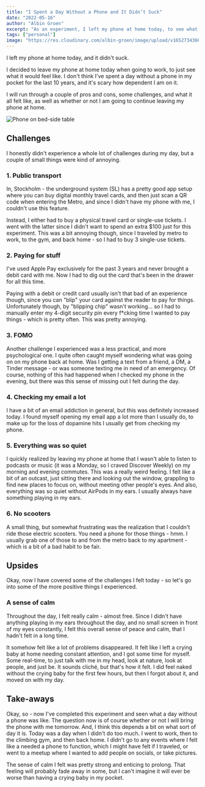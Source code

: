 ```yaml
---
title: "I Spent a Day Without a Phone and It Didn’t Suck"
date: "2022-05-16"
author: "Albin Groen"
excerpt: "As an experiment, I left my phone at home today, to see what it would feel like"
tags: ["personal"]
image: "https://res.cloudinary.com/albin-groen/image/upload/v1652734366/phone-on-table_bhqddl.png"
---
```


I left my phone at home today, and it didn't suck.

I decided to leave my phone at home today when going to work, to just see what
it would feel like. I don't think I've spent a day without a phone in my pocket
for the last 10 years, and it's scary how dependent I am on it.

I will run through a couple of pros and cons, some challenges, and what it all
felt like, as well as whether or not I am going to continue leaving my phone at
home.

![Phone on bed-side
table](https://res.cloudinary.com/albin-groen/image/upload/v1652734366/phone-on-table_bhqddl.png)

## Challenges

I honestly didn't experience a whole lot of challenges during my day, but a
couple of small things were kind of annoying.

### 1. Public transport

In, Stockholm - the underground system (SL) has a pretty good app setup where
you can buy digital monthly travel cards, and then just scan a QR code when
entering the Metro, and since I didn't have my phone with me, I couldn't use
this feature.

Instead, I either had to buy a physical travel card or single-use tickets. I
went with the latter since I didn't want to spend an extra $100 just for this
experiment. This was a bit annoying though, since I traveled by metro to work,
to the gym, and back home - so I had to buy 3 single-use tickets.

### 2. Paying for stuff

I've used Apple Pay exclusively for the past 3 years and never brought a debit
card with me. Now I had to dig out the card that's been in the drawer for all
this time.

Paying with a debit or credit card usually isn't that bad of an experience
though, since you can "blip" your card against the reader to pay for things.
Unfortunately though, by "blipping chip" wasn't working... so I had to manually
enter my 4-digit security pin every f\*cking time I wanted to pay things - which
is pretty often. This was pretty annoying.

### 3. FOMO

Another challenge I experienced was a less practical, and more psychological
one. I quite often caught myself wondering what was going on on my phone back
at home. Was I getting a text from a friend, a DM, a Tinder message - or was
someone texting me in need of an emergency. Of course, nothing of this had
happened when I checked my phone in the evening, but there was this sense of
missing out I felt during the day.

### 4. Checking my email a lot

I have a bit of an email addiction in general, but this was definitely
increased today. I found myself opening my email app a lot more than I usually
do, to make up for the loss of dopamine hits I usually get from checking my
phone.

### 5. Everything was so quiet

I quickly realized by leaving my phone at home that I wasn't able to listen to
podcasts or music (it was a Monday, so I craved Discover Weekly) on my morning
and evening commutes. This was a really weird feeling. I felt like a bit of an
outcast, just sitting there and looking out the window, grappling to find new
places to focus on, without meeting other people's eyes. And also, everything
was so quiet without AirPods in my ears. I usually always have something
playing in my ears.

### 6. No scooters

A small thing, but somewhat frustrating was the realization that I couldn't
ride those electric scooters. You need a phone for those things - hmm. I
usually grab one of those to and from the metro back to my apartment - which is
a bit of a bad habit to be fair.

## Upsides

Okay, now I have covered some of the challenges I felt today - so let's go into
some of the more positive things I experienced.

### A sense of calm

Throughout the day, I felt really calm - almost free. Since I didn't have
anything playing in my ears throughout the day, and no small screen in front of
my eyes constantly, I felt this overall sense of peace and calm, that I hadn't
felt in a long time.

It somehow felt like a lot of problems disappeared. It felt like I left a
crying baby at home needing constant attention, and I got some time for myself.
Some real-time, to just talk with me in my head, look at nature, look at
people, and just be. It sounds cliché, but that's how it felt. I did feel naked
without the crying baby for the first few hours, but then I forgot about it,
and moved on with my day.

## Take-aways

Okay, so - now I've completed this experiment and seen what a day without a
phone was like. The question now is of course whether or not I will bring the
phone with me tomorrow. And, I think this depends a bit on what sort of day it
is. Today was a day when I didn't do too much. I went to work, then to the
climbing gym, and then back home. I didn't go to any events where I felt like a
needed a phone to function, which I might have felt if I traveled, or went to a
meetup where I wanted to add people on socials, or take pictures.

The sense of calm I felt was pretty strong and enticing to prolong. That
feeling will probably fade away in some, but I can't imagine it will ever be
worse than having a crying baby in my pocket.
